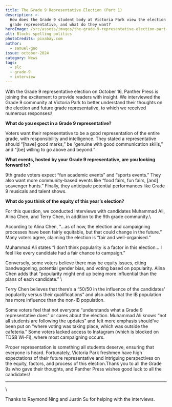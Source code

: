 ```yaml
---
title: The Grade 9 Representative Election (Part 1)
description: >-
  How does the Grade 9 student body at Victoria Park view the election for their
  grade representative, and what do they want?
heroImage: /src/assets/images/the-grade-9-representative-election-part-1/heroImage.jpg
alt: Blocks spelling politics
photoCredits: pixabay.com
author:
  - samuel-guo
issue: october-2024
category: News
tags:
  - slc
  - grade-9
  - interview
---
```

With the Grade 9 representative election on October 16, Panther Press is joining the excitement to provide readers with insight. We interviewed the Grade 9 community at Victoria Park to better understand their thoughts on the election and future grade representative, to which we received numerous responses:\\

**What do you expect in a Grade 9 representative?**

Voters want their representative to be a good representation of the entire grade, with responsibility and intelligence. They stated a representative should “\[have] good marks,” be “genuine with good communication skills,” and “\[be] willing to go above and beyond.”

**What events, hosted by your Grade 9 representative, are you looking forward to?**

9th grade voters expect “fun academic events” and “sports events.” They also want more community-based events like “food fairs, fun fairs, \[and] scavenger hunts.” Finally, they anticipate potential performances like Grade 9 musicals and talent shows.

**What do you think of the equity of this year’s election?**

For this question, we conducted interviews with candidates Muhammad Ali, Alina Chen, and Terry Chen, in addition to the 9th grade community.\\

According to Alina Chen, "...as of now, the election and campaigning processes have been fairly equitable, but that could change in the future.” Many voters agree, claiming the election is “fair and well-organised.” 

Muhammad Ali states “I don’t think popularity is a factor in this election… I feel like every candidate had a fair chance to campaign.” 

Conversely, some voters believe there may be equity issues, citing bandwagoning, potential gender bias, and voting based on popularity. Alina Chen adds that “popularity might end up being more influential than the plans of each candidate.” \\

Terry Chen believes that there’s a “50/50 in the influence of the candidates' popularity versus their qualifications” and also adds that the IB population has more influence than the non-IB population. 

Some voters feel that not everyone “understands what a Grade 9 representative does” or cares about the election. Muhammad Ali knows “not all students are following the updates” and felt more emphasis should’ve been put on “where voting was taking place, which was outside the cafeteria.” Some voters lacked access to Instagram (which is blocked on TDSB Wi-Fi), where most campaigning occurs.

Proper representation is something all students deserve, ensuring that everyone is heard. Fortunately, Victoria Park freshmen have high expectations of their future representative and intriguing perspectives on the equity, factors, and process of this election.Thank you to all the Grade 9s who gave their thoughts, and Panther Press wishes good luck to all the candidates!

---

\\

Thanks to Raymond Ning and Justin Su for helping with the interviews.
